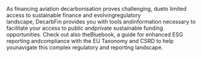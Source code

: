 As financing aviation decarbonisation proves challenging, dueto limited access to sustainable finance and evolvingregulatory landscape, DecarbFin provides you with tools andinformation necessary to facilitate your access to public andprivate sustainable funding opportunities. Check out also theBluebook, a guide for enhanced ESG reporting andcompliance with the EU Taxonomy and CSRD to help younavigate this complex regulatory and reporting landscape.​
